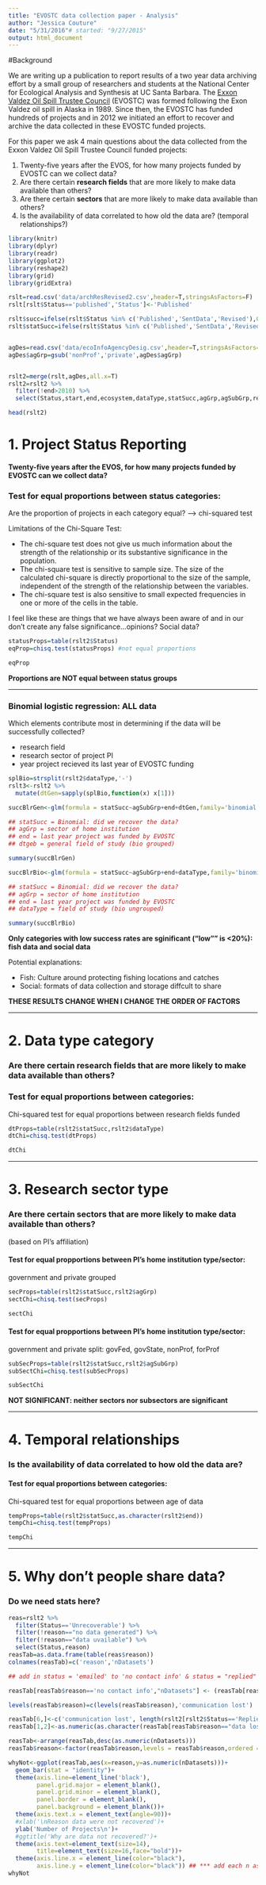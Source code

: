 ```yaml
---
title: "EVOSTC data collection paper - Analysis"
author: "Jessica Couture"
date: "5/31/2016"# started: "9/27/2015"
output: html_document
---
```


#Background

We are writing up a publication to report results of a two year data archiving effort by a small group of researchers and students at the National Center for Ecological Analysis and Synthesis at UC Santa Barbara. The [Exxon Valdez Oil Spill Trustee Council](http://www.evostc.state.ak.us) (EVOSTC) was formed following the Exon Valdez oil spill in Alaska in 1989. Since then, the EVOSTC has funded hundreds of projects and in 2012 we initiated an effort to recover and archive the data collected in these EVOSTC funded projects.

For this paper we ask 4 main questions about the data collected from the Exxon Valdez Oil Spill Trustee Council funded projects:

1. Twenty-five years after the EVOS, for how many projects funded by EVOSTC can we collect data?
2. Are there certain **research fields** that are more likely to make data available than others?
3. Are there certain **sectors** that are more likely to make data available than others?
4. Is the availability of data correlated to how old the data are? (temporal relationships?)


```r

library(knitr)
library(dplyr)
library(readr)
library(ggplot2)
library(reshape2)
library(grid)
library(gridExtra)

rslt=read.csv('data/archResRevised2.csv',header=T,stringsAsFactors=F)
rslt[rslt$Status=='published','Status']<-'Published'

rslt$succ=ifelse(rslt$Status %in% c('Published','SentData','Revised'),0,1) # 0=success???
rslt$statSucc=ifelse(rslt$Status %in% c('Published','SentData','Revised'),1,0) # 1 = success, 2 = not successful


agDes=read.csv('data/ecoInfoAgencyDesig.csv',header=T,stringsAsFactors=T,col.names=c('agency','agGrp','agSubGrp'))
agDes$agGrp=gsub('nonProf','private',agDes$agGrp)


rslt2=merge(rslt,agDes,all.x=T)
rslt2=rslt2 %>%
  filter(!end>2010) %>%
  select(Status,start,end,ecosystem,dataType,statSucc,agGrp,agSubGrp,reason)

head(rslt2)
```

# 1. Project Status Reporting
<h4>Twenty-five years after the EVOS, for how many projects funded by EVOSTC can we collect data?</h4>
 


### Test for equal proportions between status categories:
Are the proportion of projects in each category equal? --> chi-squared test


Limitations of the Chi-Square Test: 

* The chi-square test does not give us much information about the strength of the relationship or its substantive significance in the population.
* The chi-square test is sensitive to sample size. The size of the calculated chi-square is directly proportional to the size of the sample, independent of the strength of the relationship between the variables.
* The chi-square test is also sensitive to small expected frequencies in one or more of the cells in the table. 

I feel like these are things that we have always been aware of and in our don't create any false significance...opinions? Social data?

```r
statusProps=table(rslt2$Status)
eqProp=chisq.test(statusProps) #not equal proportions

eqProp
```
__Proportions are NOT equal between status groups__

***

### Binomial logistic regression: ALL data
Which elements contribute most in determining if the data will be successfully collected?

* research field
* research sector of project PI
* year project recieved its last year of EVOSTC funding

```r
splBio=strsplit(rslt2$dataType,'-')
rslt3<-rslt2 %>%
  mutate(dtGen=sapply(splBio,function(x) x[1]))

succBlrGen<-glm(formula = statSucc~agSubGrp+end+dtGen,family='binomial',data=rslt3)

## statSucc = Binomial: did we recover the data?
## agGrp = sector of home institution
## end = last year project was funded by EVOSTC
## dtgeb = general field of study (bio grouped)

summary(succBlrGen)

```

```r

succBlrBio<-glm(formula = statSucc~agSubGrp+end+dataType,family='binomial',data=rslt2)

## statSucc = Binomial: did we recover the data?
## agGrp = sector of home institution
## end = last year project was funded by EVOSTC
## dataType = field of study (bio ungrouped)

summary(succBlrBio)

```
__Only categories with low success rates are sginificant ("low"" is <20%): fish data and social data__

Potential explanations:

* Fish: Culture around protecting fishing locations and catches
* Social: formats of data collection and storage diffcult to share

__THESE RESULTS CHANGE WHEN I CHANGE THE ORDER OF FACTORS__

***

# 2. Data type category

### Are there certain **research fields** that are more likely to make data available than others?

### Test for equal proportions between categories:

Chi-squared test for equal proportions between research fields funded

```r

dtProps=table(rslt2$statSucc,rslt2$dataType)
dtChi=chisq.test(dtProps)

dtChi
```

***

# 3. Research sector type

### Are there certain **sectors** that are more likely to make data available than others?
(based on PI's affiliation)

#### Test for equal propportions between PI's home institution type/sector: 

government and private grouped
```r
secProps=table(rslt2$statSucc,rslt2$agGrp)
sectChi=chisq.test(secProps)

sectChi
```

#### Test for equal propportions between PI's home institution type/sector:

government and private split: govFed, govState, nonProf, forProf
```r
subSecProps=table(rslt2$statSucc,rslt2$agSubGrp)
subSectChi=chisq.test(subSecProps)

subSectChi
```
__NOT SIGNIFICANT: neither sectors nor subsectors are significant__

***

# 4. Temporal relationships

### Is the availability of data correlated to how old the data are?

#### Test for equal proportions between categories:

Chi-squared test for equal proportions between age of data

```r

tempProps=table(rslt2$statSucc,as.character(rslt2$end))
tempChi=chisq.test(tempProps)

tempChi
```

***

# 5. Why don't people share data?

### Do we need stats here?

```r

reas=rslt2 %>%
  filter(Status=='Unrecoverable') %>%
  filter(!reason=="no data generated") %>%
  filter(!reason=="data uvailable") %>%
  select(Status,reason)
reasTab=as.data.frame(table(reas$reason))
colnames(reasTab)=c('reason','nDatasets')

## add in status = 'emailed' to 'no contact info' & status = "replied" to unwilling to share? ...discuss with group

reasTab[reasTab$reason=='no contact info',"nDatasets"] <- (reasTab[reasTab$reason=='no contact info',"nDatasets"] + length(rslt2[rslt2$Status=='Emailed','Status'])) 

levels(reasTab$reason)=c(levels(reasTab$reason),'communication lost')

reasTab[6,]<-c('communication lost', length(rslt2[rslt2$Status=='Replied','Status'])+1)# +1 for one of the 'data unavailable' datasets, add the other to "data lost"
reasTab[1,2]<-as.numeric(as.character(reasTab[reasTab$reason=="data lost","nDatasets"]))+1

reasTab<-arrange(reasTab,desc(as.numeric(nDatasets)))
reasTab$reason<-factor(reasTab$reason,levels = reasTab$reason,ordered = T)

```


```r

whyNot<-ggplot(reasTab,aes(x=reason,y=as.numeric(nDatasets)))+
  geom_bar(stat = "identity")+
  theme(axis.line=element_line('black'),
        panel.grid.major = element_blank(),
        panel.grid.minor = element_blank(),
        panel.border = element_blank(),
        panel.background = element_blank())+
  theme(axis.text.x = element_text(angle=90))+
  #xlab('\nReason data were not recovered')+
  ylab('Number of Projects\n')+
  #ggtitle('Why are data not recovered?')+
  theme(axis.text=element_text(size=14),
        title=element_text(size=16,face="bold"))+
  theme(axis.line.x = element_line(color="black"),
        axis.line.y = element_line(color="black")) ## *** add each n as text above bar
whyNot
```

